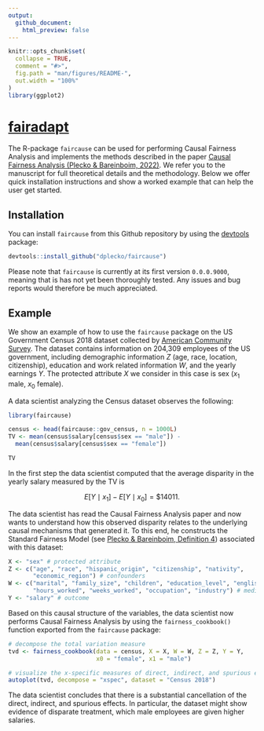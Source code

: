 ```yaml
---
output:
  github_document:
    html_preview: false
---
```


<!-- README.md is generated from README.Rmd. Please edit that file -->

```r
knitr::opts_chunk$set(
  collapse = TRUE,
  comment = "#>",
  fig.path = "man/figures/README-",
  out.width = "100%"
)
library(ggplot2)
```

# [fairadapt](https://dplecko.github.io/fairadapt/)

<!-- badges: start 
[![Lifecycle](https://img.shields.io/badge/lifecycle-stable-brightgreen.svg)](https://lifecycle.r-lib.org/articles/stages.html#stable)
[![R build status](https://github.com/dplecko/fairadapt/workflows/build/badge.svg)](https://github.com/dplecko/fairadapt/actions?query=workflow%3Abuild)
[![R check status](https://github.com/dplecko/fairadapt/workflows/check/badge.svg)](https://github.com/dplecko/fairadapt/actions?query=workflow%3Acheck)
[![pkgdown build status](https://github.com/dplecko/fairadapt/workflows/pkgdown/badge.svg)](https://github.com/dplecko/fairadapt/actions?query=workflow%3Apkgdown)
[![covr status](https://github.com/dplecko/fairadapt/workflows/coverage/badge.svg)](https://github.com/dplecko/fairadapt/actions?query=workflow%3Acoverage)
[![Codecov test coverage](https://codecov.io/gh/dplecko/fairadapt/branch/main/graph/badge.svg?token=8A0EL5N4RE)](https://app.codecov.io/gh/dplecko/fairadapt)
<!-- badges: end -->

The R-package `faircause` can be used for performing Causal Fairness Analysis and implements the methods described in the paper [Causal Fairness Analysis (Plecko & Bareinboim, 2022)](fairness.causalai.net). We refer you to the manuscript for full theoretical details and the methodology. Below we offer quick installation instructions and show a worked example that can help the user get started.

## Installation

You can install `faircause` from this Github repository by using the [devtools](cran.devtools.com) package:

```r
devtools::install_github("dplecko/faircause")
```

Please note that `faircause` is currently at its first version `0.0.0.9000`, meaning that is has not yet been thoroughly tested. Any issues and bug reports would therefore be much appreciated.

## Example

<!-- example could be expanded to show bias before correction -->
<!-- add plot of adj.mat? visualization of how data changed? -->

We show an example of how to use the `faircause` package on the US Government Census 2018 dataset collected by [American Community Survey](). The dataset contains information on 204,309 employees of the US government, including demographic information $Z$ (age, race, location, citizenship), education and work related information $W$, and the yearly earnings $Y$. The protected attribute $X$ we consider in this case is sex ($x_1$ male, $x_0$ female).

A data scientist analyzing the Census dataset observes the following:
```r
library(faircause)

census <- head(faircause::gov_census, n = 1000L)
TV <- mean(census$salary[census$sex == "male"]) -
  mean(census$salary[census$sex == "female"])

TV
```

In the first step the data scientist computed that the average disparity in the yearly salary measured by the TV is

$$ E[Y \mid x_1] - E[Y \mid x_0] = \$ 14011.$$

The data scientist has read the Causal Fairness Analysis paper and now wants to understand how this observed disparity relates to the underlying causal mechanisms that generated it. To this end, he constructs the Standard Fairness Model (see [Plecko & Bareinboim, Definition 4]()) associated with this dataset:

```r
X <- "sex" # protected attribute
Z <- c("age", "race", "hispanic_origin", "citizenship", "nativity", 
       "economic_region") # confounders
W <- c("marital", "family_size", "children", "education_level", "english_level", 
       "hours_worked", "weeks_worked", "occupation", "industry") # mediators
Y <- "salary" # outcome
```

Based on this causal structure of the variables, the data scientist now performs
Causal Fairness Analysis by using the `fairness_cookbook()` function exported
from the `faircause` package:

```r
# decompose the total variation measure
tvd <- fairness_cookbook(data = census, X = X, W = W, Z = Z, Y = Y, 
                         x0 = "female", x1 = "male")

# visualize the x-specific measures of direct, indirect, and spurious effect
autoplot(tvd, decompose = "xspec", dataset = "Census 2018")
```

The data scientist concludes that there is a substantial cancellation of the 
direct, indirect, and spurious effects. In particular, the dataset might show
evidence of disparate treatment, which male employees are given higher salaries.
